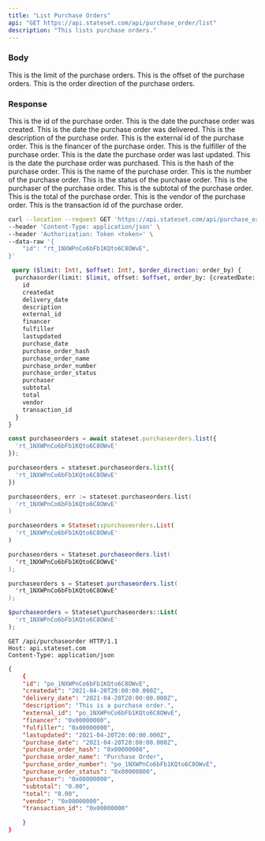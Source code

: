 ```yaml
---
title: "List Purchase Orders"
api: "GET https://api.stateset.com/api/purchase_order/list"
description: "This lists purchase orders."
---
```


### Body

<ParamField body="limit" required="false" type="string">
  This is the limit of the purchase orders.
</ParamField>

<ParamField body="offset" required="false" type="string">
  This is the offset of the purchase orders.
</ParamField>

<ParamField body="order_direction" required="false" type="string">
  This is the order direction of the purchase orders.
</ParamField>

### Response

<ResponseField name="id" type="string">
  This is the id of the purchase order.
</ResponseField>

<ResponseField name="createdat" type="string">
  This is the date the purchase order was created.
</ResponseField>

<ResponseField name="delivery_date" type="string">
  This is the date the purchase order was delivered.
</ResponseField>

<ResponseField name="description" type="string">
  This is the description of the purchase order.
</ResponseField>

<ResponseField name="external_id" type="string">
  This is the external id of the purchase order.
</ResponseField>

<ResponseField name="financer" type="string">
  This is the financer of the purchase order.
</ResponseField>

<ResponseField name="fulfiller" type="string">
  This is the fulfiller of the purchase order.
</ResponseField>

<ResponseField name="lastupdated" type="string">
  This is the date the purchase order was last updated.
</ResponseField>

<ResponseField name="purchase_date" type="string">
  This is the date the purchase order was purchased.
</ResponseField>

<ResponseField name="purchase_order_hash" type="string">
  This is the hash of the purchase order.
</ResponseField>

<ResponseField name="purchase_order_name" type="string">
  This is the name of the purchase order.
</ResponseField>

<ResponseField name="purchase_order_number" type="string">
  This is the number of the purchase order.
</ResponseField>

<ResponseField name="purchase_order_status" type="string">
  This is the status of the purchase order.
</ResponseField>

<ResponseField name="purchaser" type="string">
  This is the purchaser of the purchase order.
</ResponseField>

<ResponseField name="subtotal" type="string">
  This is the subtotal of the purchase order.
</ResponseField>

<ResponseField name="total" type="string">
  This is the total of the purchase order.
</ResponseField>

<ResponseField name="vendor" type="string">
  This is the vendor of the purchase order.
</ResponseField>

<ResponseField name="transaction_id" type="string">
  This is the transaction id of the purchase order.
</ResponseField>

<RequestExample>

```bash cURL
curl --location --request GET 'https://api.stateset.com/api/purchase_order/list' \
--header 'Content-Type: application/json' \
--header 'Authorization: Token <token>' \
--data-raw '{
    "id": "rt_1NXWPnCo6bFb1KQto6C8OWvE",
}'
```

```graphQL GraphQL
 query ($limit: Int!, $offset: Int!, $order_direction: order_by) {
  purchasorder(limit: $limit, offset: $offset, order_by: {createdDate: $order_direction}) {
    id
    createdat
    delivery_date
    description
    external_id
    financer
    fulfiller
    lastupdated
    purchase_date
    purchase_order_hash
    purchase_order_name
    purchase_order_number
    purchase_order_status
    purchaser
    subtotal
    total
    vendor
    transaction_id
  }
}
```

```js Node.js
const purchaseorders = await stateset.purchaseorders.list({
  'rt_1NXWPnCo6bFb1KQto6C8OWvE'
});
```
```py Python
purchaseorders = stateset.purchaseorders.list({
  'rt_1NXWPnCo6bFb1KQto6C8OWvE'
})
```
```go Golang 
purchaseorders, err := stateset.purchaseorders.list(
  'rt_1NXWPnCo6bFb1KQto6C8OWvE'
)
```
```ruby Ruby
purchaseorders = Stateset::purchaseorders.List(
  'rt_1NXWPnCo6bFb1KQto6C8OWvE'
)
```
```java Java
purchaseorders = Stateset.purchaseorders.list(
  'rt_1NXWPnCo6bFb1KQto6C8OWvE'
);
```
```csharp C#
purchaseorders s = Stateset.purchaseorders.list(
  'rt_1NXWPnCo6bFb1KQto6C8OWvE'
);
```
```php PHP
$purchaseorders = Stateset\purchaseorders::List(
  'rt_1NXWPnCo6bFb1KQto6C8OWvE'
);
```

```http HTTP
GET /api/purchaseorder HTTP/1.1
Host: api.stateset.com
Content-Type: application/json
```

</RequestExample>

<ResponseExample>

```json Response
{
    {
    "id": "po_1NXWPnCo6bFb1KQto6C8OWvE",
    "createdat": "2021-04-20T20:00:00.000Z",
    "delivery_date": "2021-04-20T20:00:00.000Z",
    "description": "This is a purchase order.",
    "external_id": "po_1NXWPnCo6bFb1KQto6C8OWvE",
    "financer": "0x00000000",
    "fulfiller": "0x00000000",
    "lastupdated": "2021-04-20T20:00:00.000Z",
    "purchase_date": "2021-04-20T20:00:00.000Z",
    "purchase_order_hash": "0x00000000",
    "purchase_order_name": "Purchase Order",
    "purchase_order_number": "po_1NXWPnCo6bFb1KQto6C8OWvE",
    "purchase_order_status": "0x00000000",
    "purchaser": "0x00000000",
    "subtotal": "0.00",
    "total": "0.00",
    "vendor": "0x00000000",
    "transaction_id": "0x00000000"

    }
}   
```

</ResponseExample>